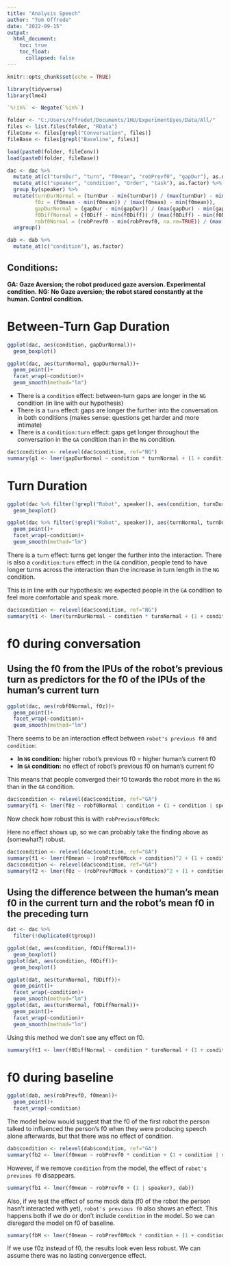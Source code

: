 ```yaml
---
title: "Analysis Speech"
author: "Tom Offrede"
date: "2022-09-15"
output:
  html_document:
    toc: true
    toc_float: 
      collapsed: false
---
```


```r
knitr::opts_chunk$set(echo = TRUE)
```

```r
library(tidyverse)
library(lme4)

`%!in%` <- Negate(`%in%`)

folder <- "C:/Users/offredet/Documents/1HU/ExperimentEyes/Data/All/"
files <- list.files(folder, "RData")
fileConv <- files[grepl("Conversation", files)]
fileBase <- files[grepl("Baseline", files)]

load(paste0(folder, fileConv))
load(paste0(folder, fileBase))

dac <- dac %>%
  mutate_at(c("turnDur", "turn", "f0mean", "robPrevf0", "gapDur"), as.numeric) %>%
  mutate_at(c("speaker", "condition", "Order", "task"), as.factor) %>% 
  group_by(speaker) %>% 
  mutate(turnDurNormal = (turnDur - min(turnDur)) / (max(turnDur) - min(turnDur)),
         f0z = (f0mean - min(f0mean)) / (max(f0mean) - min(f0mean)),
         gapDurNormal = (gapDur - min(gapDur)) / (max(gapDur) - min(gapDur)),
         f0DiffNormal = (f0Diff - min(f0Diff)) / (max(f0Diff) - min(f0Diff)),
         robf0Normal = (robPrevf0 - min(robPrevf0, na.rm=TRUE)) / (max(robPrevf0, na.rm=TRUE) - min(robPrevf0, na.rm=TRUE))) %>% 
  ungroup()

dab <- dab %>%
  mutate_at(c("condition"), as.factor)
```

## Conditions:
**GA: Gaze Aversion; the robot produced gaze aversion. Experimental condition.**
**NG: No Gaze aversion; the robot stared constantly at the human. Control condition.**

# Between-Turn Gap Duration

```r
ggplot(dac, aes(condition, gapDurNormal))+
  geom_boxplot()

ggplot(dac, aes(turnNormal, gapDurNormal))+
  geom_point()+
  facet_wrap(~condition)+
  geom_smooth(method="lm")
```


* There is a `condition` effect: between-turn gaps are longer in the `NG` condition (in line with our  hypothesis)
* There is a `turn` effect: gaps are longer the further into the conversation in both conditions (makes sense: questions get harder and more intimate)
* There is a `condition:turn` effect: gaps get longer throughout the conversation in the `GA` condition than in the `NG` condition.

```r
dac$condition <- relevel(dac$condition, ref="NG")
summary(g1 <- lmer(gapDurNormal ~ condition * turnNormal + (1 + condition | speaker), dac))
```

# Turn Duration

```r
ggplot(dac %>% filter(!grepl("Robot", speaker)), aes(condition, turnDurNormal))+
  geom_boxplot()

ggplot(dac %>% filter(!grepl("Robot", speaker)), aes(turnNormal, turnDurNormal))+
  geom_point()+
  facet_wrap(~condition)+
  geom_smooth(method="lm")
```


There is a `turn` effect: turns get longer the further into the interaction. There is also a `condition:turn` effect: in the `GA` condition, people tend to have longer turns across the interaction than the increase in turn length in the `NG` condition.

This is in line with our hypothesis: we expected people in the `GA` condition to feel more comfortable and speak more.

```r
dac$condition <- relevel(dac$condition, ref="NG")
summary(t1 <- lmer(turnDurNormal ~ condition * turnNormal + (1 + condition | speaker), dac %>% filter(!grepl("Robot", speaker))))
```

# f0 during conversation

## Using the f0 from the IPUs of the robot's previous turn as predictors for the f0 of the IPUs of the human's current turn

```r
ggplot(dac, aes(robf0Normal, f0z))+
  geom_point()+
  facet_wrap(~condition)+
  geom_smooth(method="lm")
```

There seems to be an interaction effect between `robot's previous f0` and `condition`:

* **In `NG` condition:** higher robot's previous f0 = higher human's current f0
* **In `GA` condition:** no effect of robot's previous f0 on human's current f0

This means that people converged their f0 towards the robot more in the `NG` than in the `GA` condition.

```r
dac$condition <- relevel(dac$condition, ref="GA")
summary(f1 <- lmer(f0z ~ robf0Normal : condition + (1 + condition | speaker), dac %>% filter(!grepl("Robot", speaker))))
```

Now check how robust this is with `robPreviousf0Mock`:

Here no effect shows up, so we can probably take the finding above as (somewhat?) robust.

```r
dac$condition <- relevel(dac$condition, ref="GA")
summary(f1 <- lmer(f0mean ~ (robPrevf0Mock + condition)^2 + (1 + condition | speaker), dac %>% filter(!grepl("Robot", speaker))))
dac$condition <- relevel(dac$condition, ref="GA")
summary(f2 <- lmer(f0z ~ (robPrevf0Mock + condition)^2 + (1 + condition | speaker), dac %>% filter(!grepl("Robot", speaker))))
```


## Using the difference between the human's mean f0 in the current turn and the robot's mean f0 in the preceding turn

```r
dat <- dac %>% 
  filter(!duplicated(tgroup))
```


```r
ggplot(dat, aes(condition, f0DiffNormal))+
  geom_boxplot()
ggplot(dat, aes(condition, f0Diff))+
  geom_boxplot()

ggplot(dat, aes(turnNormal, f0Diff))+
  geom_point()+
  facet_wrap(~condition)+
  geom_smooth(method="lm")
ggplot(dat, aes(turnNormal, f0DiffNormal))+
  geom_point()+
  facet_wrap(~condition)+
  geom_smooth(method="lm")
```

Using this method we don't see any effect on f0.

```r
summary(ft1 <- lmer(f0DiffNormal ~ condition * turnNormal + (1 + condition | speaker), dat))
```

# f0 during baseline

```r
ggplot(dab, aes(robPrevf0, f0mean))+
  geom_point()+
  facet_wrap(~condition)
```

The model below would suggest that the f0 of the first robot the person talked to influenced the person's f0 when they were producing speech alone afterwards, but that there was no effect of condition.

```r
dab$condition <- relevel(dab$condition, ref="GA")
summary(fb2 <- lmer(f0mean ~ robPrevf0 * condition + (1 + condition | speaker), dab))
```

However, if we remove `condition` from the model, the effect of `robot's previous f0` disappears.

```r
summary(fb1 <- lmer(f0mean ~ robPrevf0 + (1 | speaker), dab))
```

Also, if we test the effect of some mock data (f0 of the robot the person hasn't interacted with yet), `robot's previous f0` also shows an effect. This happens both if we do or don't include `condition` in the model. So we can disregard the model on f0 of baseline.

```r
summary(fbM <- lmer(f0mean ~ robPrevf0Mock * condition + (1 + condition | speaker), dab))
```

If we use f0z instead of f0, the results look even less robust. We can assume there was no lasting convergence effect.